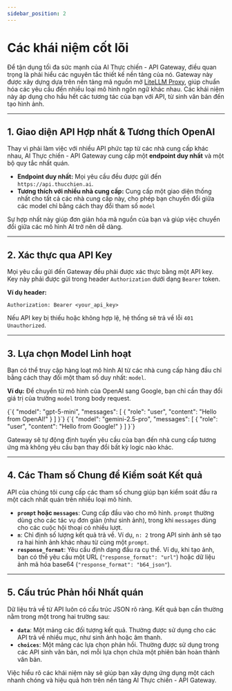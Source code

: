 ```yaml
---
sidebar_position: 2
---
```



# Các khái niệm cốt lõi

Để tận dụng tối đa sức mạnh của AI Thực chiến - API Gateway, điều quan trọng là phải hiểu các nguyên tắc thiết kế nền tảng của nó. Gateway này được xây dựng dựa trên nền tảng mã nguồn mở [LiteLLM Proxy](https://github.com/BerriAI/litellm), giúp chuẩn hóa các yêu cầu đến nhiều loại mô hình ngôn ngữ khác nhau. Các khái niệm này áp dụng cho hầu hết các tương tác của bạn với API, từ sinh văn bản đến tạo hình ảnh.

---

## 1. Giao diện API Hợp nhất & Tương thích OpenAI

Thay vì phải làm việc với nhiều API phức tạp từ các nhà cung cấp khác nhau, AI Thực chiến - API Gateway cung cấp một **endpoint duy nhất** và một bộ quy tắc nhất quán.

- **Endpoint duy nhất:** Mọi yêu cầu đều được gửi đến `https://api.thucchien.ai`.
- **Tương thích với nhiều nhà cung cấp:** Cung cấp một giao diện thống nhất cho tất cả các nhà cung cấp này, cho phép bạn chuyển đổi giữa các model chỉ bằng cách thay đổi tham số `model`

Sự hợp nhất này giúp đơn giản hóa mã nguồn của bạn và giúp việc chuyển đổi giữa các mô hình AI trở nên dễ dàng.

---

## 2. Xác thực qua API Key

Mọi yêu cầu gửi đến Gateway đều phải được xác thực bằng một API key. Key này phải được gửi trong header `Authorization` dưới dạng `Bearer` token.

**Ví dụ header:**
```
Authorization: Bearer <your_api_key>
```

Nếu API key bị thiếu hoặc không hợp lệ, hệ thống sẽ trả về lỗi `401 Unauthorized`.

---

## 3. Lựa chọn Model Linh hoạt

Bạn có thể truy cập hàng loạt mô hình AI từ các nhà cung cấp hàng đầu chỉ bằng cách thay đổi một tham số duy nhất: `model`.

**Ví dụ:** Để chuyển từ mô hình của OpenAI sang Google, bạn chỉ cần thay đổi giá trị của trường `model` trong body request.

<Tabs>
<TabItem value="openai" label="OpenAI Model">
<CodeBlock language="json">
{`{
  "model": "gpt-5-mini",
  "messages": [
    { "role": "user", "content": "Hello from OpenAI!" }
  ]
}`}
</CodeBlock>
</TabItem>
<TabItem value="google" label="Google Model">
<CodeBlock language="json">
{`{
  "model": "gemini-2.5-pro",
  "messages": [
    { "role": "user", "content": "Hello from Google!" }
  ]
}`}
</CodeBlock>
</TabItem>
</Tabs>

Gateway sẽ tự động định tuyến yêu cầu của bạn đến nhà cung cấp tương ứng mà không yêu cầu bạn thay đổi bất kỳ logic nào khác.

---

## 4. Các Tham số Chung để Kiểm soát Kết quả

API của chúng tôi cung cấp các tham số chung giúp bạn kiểm soát đầu ra một cách nhất quán trên nhiều loại mô hình.

- **`prompt` hoặc `messages`**: Cung cấp đầu vào cho mô hình. `prompt` thường dùng cho các tác vụ đơn giản (như sinh ảnh), trong khi `messages` dùng cho các cuộc hội thoại có nhiều lượt.
- **`n`**: Chỉ định số lượng kết quả trả về. Ví dụ, `n: 2` trong API sinh ảnh sẽ tạo ra hai hình ảnh khác nhau từ cùng một `prompt`.
- **`response_format`**: Yêu cầu định dạng đầu ra cụ thể. Ví dụ, khi tạo ảnh, bạn có thể yêu cầu một URL (`"response_format": "url"`) hoặc dữ liệu ảnh mã hóa base64 (`"response_format": "b64_json"`).

---

## 5. Cấu trúc Phản hồi Nhất quán

Dữ liệu trả về từ API luôn có cấu trúc JSON rõ ràng. Kết quả bạn cần thường nằm trong một trong hai trường sau:

- **`data`**: Một mảng các đối tượng kết quả. Thường được sử dụng cho các API trả về nhiều mục, như sinh ảnh hoặc âm thanh.
- **`choices`**: Một mảng các lựa chọn phản hồi. Thường được sử dụng trong các API sinh văn bản, nơi mỗi lựa chọn chứa một phiên bản hoàn thành văn bản.

Việc hiểu rõ các khái niệm này sẽ giúp bạn xây dựng ứng dụng một cách nhanh chóng và hiệu quả hơn trên nền tảng AI Thực chiến - API Gateway.
